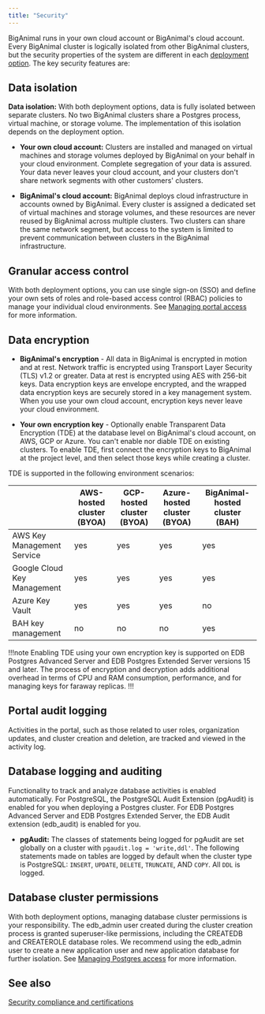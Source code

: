 ```yaml
---
title: "Security"
---
```


BigAnimal runs in your own cloud account or BigAnimal's cloud account. Every BigAnimal cluster is logically isolated from other BigAnimal clusters, but the security properties of the system are different in each [deployment option](/biganimal/release/planning/deployment_options). The key security features are:

## Data isolation  

**Data isolation:** With both deployment options, data is fully isolated between separate clusters. No two BigAnimal clusters share a Postgres process, virtual machine, or storage volume. The implementation of this isolation depends on the deployment option.

-   **Your own cloud account:** Clusters are installed and managed on virtual machines and storage volumes deployed by BigAnimal on your behalf in your cloud environment. Complete segregation of your data is assured. Your data never leaves your cloud account, and your clusters don't share network segments with other customers' clusters.

-   **BigAnimal's cloud account:** BigAnimal deploys cloud infrastructure in accounts owned by BigAnimal. Every cluster is assigned a dedicated set of virtual machines and storage volumes, and these resources are never reused by BigAnimal across multiple clusters. Two clusters can share the same network segment, but access to the system is limited to prevent communication between clusters in the BigAnimal infrastructure.

## Granular access control

With both deployment options, you can use single sign-on (SSO) and define your own sets of roles and role-based access control (RBAC) policies to manage your individual cloud environments. See [Managing portal access](../../administering_cluster/01_portal_access/) for more information. 

## Data encryption

- **BigAnimal's encryption** - All data in BigAnimal is encrypted in motion and at rest. Network traffic is encrypted using Transport Layer Security (TLS) v1.2 or greater. Data at rest is encrypted using AES with 256-bit keys. Data encryption keys are envelope encrypted, and the wrapped data encryption keys are securely stored in a key management system. When you use your own cloud account, encryption keys never leave your cloud environment.

- **Your own encryption key** - Optionally enable Transparent Data Encryption (TDE) at the database level on BigAnimal's cloud account, on AWS, GCP or Azure. You can't enable nor diable TDE on existing clusters. To enable TDE, first connect the encryption keys to BigAnimal at the project level, and then select those keys while creating a cluster.

TDE is supported in the following environment scenarios:

|                             | AWS-hosted cluster (BYOA) | GCP-hosted cluster (BYOA) | Azure-hosted cluster (BYOA) | BigAnimal-hosted cluster (BAH) |
|-----------------------------|---------------------------|---------------------------|-----------------------------|--------------------------------|
| AWS Key Management Service  | yes                       | yes                       | yes                         | yes                            |
| Google Cloud Key Management | yes                       | yes                       | yes                         | yes                            |
| Azure Key Vault             | yes                       | yes                       | yes                         | no                             |
| BAH key management          | no                        | no                        | no                          | yes                            |

!!!note
   Enabling TDE using your own encryption key is supported on EDB Postgres Advanced Server and EDB Postgres Extended Server versions 15 and later. The process of encryption and decryption adds additional overhead in terms of CPU and RAM consumption, performance, and for managing keys for faraway replicas.
!!!

## Portal audit logging 

Activities in the portal, such as those related to user roles, organization updates, and cluster creation and deletion, are tracked and viewed in the activity log.  

## Database logging and auditing

Functionality to track and analyze database activities is enabled automatically. For PostgreSQL, the PostgreSQL Audit Extension (pgAudit) is enabled for you when deploying a Postgres cluster. For EDB Postgres Advanced Server and EDB Postgres Extended Server, the EDB Audit extension (edb_audit) is enabled for you. 

- **pgAudit:** The classes of statements being logged for pgAudit are set globally on a cluster with `pgaudit.log = 'write,ddl'`. The following statements made on tables are logged by default when the cluster type is PostgreSQL: `INSERT`, `UPDATE`, `DELETE`, `TRUNCATE`, AND `COPY`. All `DDL` is logged. 

## Database cluster permissions

With both deployment options, managing database cluster permissions is your responsibility. The edb_admin user created during the cluster creation process is granted superuser-like permissions, including the CREATEDB and CREATEROLE database roles. We recommend using the edb_admin user to create a new application user and new application database for further isolation. See [Managing Postgres access](../../using_cluster/01_postgres_access/) for more information.

## See also 

[Security compliance and certifications](compliance_and_certifications/)
